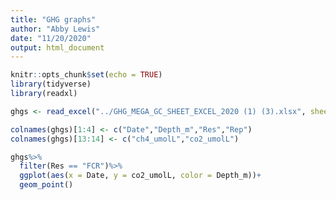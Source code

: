 ```yaml
---
title: "GHG graphs"
author: "Abby Lewis"
date: "11/20/2020"
output: html_document
---
```


```r
knitr::opts_chunk$set(echo = TRUE)
library(tidyverse)
library(readxl)
```

```r
ghgs <- read_excel("../GHG_MEGA_GC_SHEET_EXCEL_2020 (1) (3).xlsx", sheet = 2, skip = 6)

colnames(ghgs)[1:4] <- c("Date","Depth_m","Res","Rep")
colnames(ghgs)[13:14] <- c("ch4_umolL","co2_umolL")

ghgs%>%
  filter(Res == "FCR")%>%
  ggplot(aes(x = Date, y = co2_umolL, color = Depth_m))+
  geom_point()
```

